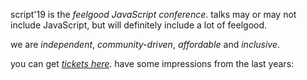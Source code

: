 script'19 is the *feelgood JavaScript conference*. talks may or may not include JavaScript, but will
definitely include a lot of feelgood.

we are *independent*, *community-driven*, *affordable* and *inclusive*.

you can get *[tickets here](https://ti.to/scriptconf/scriptconf-2019)*. have some impressions from the last years:
